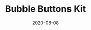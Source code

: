 ---
title: Bubble Buttons Kit
date: 2020-08-08
category:
  - UI / UX
external_link: https://atg-studio.itch.io/gui-buttons-assets
related_engine: Unity3D
externals_profile:
    name: wi-photos
---